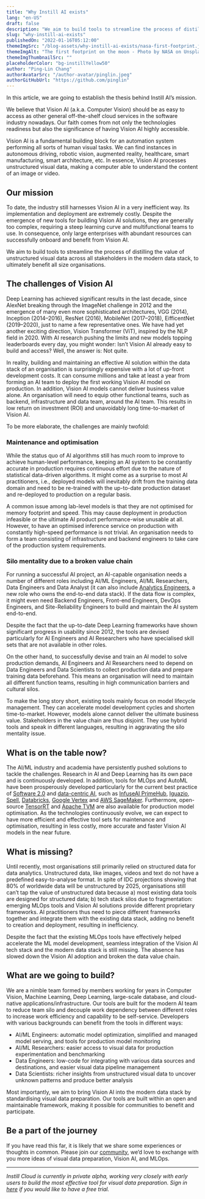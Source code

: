 ```yaml
---
title: "Why Instill AI exists"
lang: "en-US"
draft: false
description: "We aim to build tools to streamline the process of distilling the value of unstructured visual data across all stakeholders in the modern data stack, to ultimately benefit all size organisations."
slug: "why-instill-ai-exists"
publishedOn: "2022-01-16T05:12:00"
themeImgSrc: "/blog-assets/why-instill-ai-exists/nasa-first-footprint.jpg"
themeImgAlt: "The first footprint on the moon - Photo by NASA on Unsplash"
themeImgThumbnailSrc: ""
placeholderColor: "bg-instillYellow50"
author: "Ping-Lin Chang"
authorAvatarSrc: "/author-avatar/pinglin.jpeg"
authorGitHubUrl: "https://github.com/pinglin"
---
```


In this article, we are going to establish the thesis behind Instill AI’s mission.

We believe that Vision AI (a.k.a. Computer Vision) should be as easy to access as other general off-the-shelf cloud services in the software industry nowadays. Our faith comes from not only the technologies readiness but also the significance of having Vision AI highly accessible.

Vision AI is a fundamental building block for an automation system performing all sorts of human visual tasks. We can find instances in autonomous driving, robotic vision, augmented reality, healthcare, smart manufacturing, smart architecture, etc. In essence, Vision AI processes unstructured visual data, making a computer able to understand the content of an image or video.

## Our mission

To date, the industry still harnesses Vision AI in a very inefficient way. Its implementation and deployment are extremely costly. Despite the emergence of new tools for building Vision AI solutions, they are generally too complex, requiring a steep learning curve and multifunctional teams to use. In consequence, only large enterprises with abundant resources can successfully onboard and benefit from Vision AI.

We aim to build tools to streamline the process of distilling the value of unstructured visual data across all stakeholders in the modern data stack, to ultimately benefit all size organisations.

## The challenges of Vision AI

Deep Learning has achieved significant results in the last decade, since AlexNet breaking through the ImageNet challenge in 2012 and the emergence of many even more sophisticated architectures, VGG (2014), Inception (2014–2016), ResNet (2016), MobileNet (2017–2018), EifficentNet (2019–2020), just to name a few representative ones. We have had yet another exciting direction, Vision Transformer (ViT), inspired by the NLP field in 2020. With AI research pushing the limits and new models topping leaderboards every day, you might wonder: Isn’t Vision AI already easy to build and access? Well, the answer is: Not quite.

In reality, building and maintaining an effective AI solution within the data stack of an organisation is surprisingly expensive with a lot of up-front development costs. It can consume millions and take at least a year from forming an AI team to deploy the first working Vision AI model on production. In addition, Vision AI models cannot deliver business value alone. An organisation will need to equip other functional teams, such as backend, infrastructure and data team, around the AI team. This results in low return on investment (ROI) and unavoidably long time-to-market of Vision AI.

To be more elaborate, the challenges are mainly twofold:

### Maintenance and optimisation

While the status quo of AI algorithms still has much room to improve to achieve human-level performance, keeping an AI system to be constantly accurate in production requires continuous effort due to the nature of statistical data-driven algorithms. It might come as a surprise to most AI practitioners, i.e., deployed models will inevitably drift from the training data domain and need to be re-trained with the up-to-date production dataset and re-deployed to production on a regular basis.

A common issue among lab-level models is that they are not optimised for memory footprint and speed. This may cause deployment in production infeasible or the ultimate AI product performance-wise unusable at all. However, to have an optimised inference service on production with constantly high-speed performance is not trivial. An organisation needs to form a team consisting of infrastructure and backend engineers to take care of the production system requirements.

### Silo mentality due to a broken value chain

For running a successful AI project, an AI-capable organisation needs a number of different roles including AI/ML Engineers, AI/ML Researchers, Data Engineers and Data Analyst (it can also include [Analytics Engineers](https://www.getdbt.com/what-is-analytics-engineering/#where-is-this-headed), a new role who owns the end-to-end data stack). If the data flow is complex, it might even need Backend Engineers, Front-end Engineers, DevOps Engineers, and Site-Reliability Engineers to build and maintain the AI system end-to-end.

Despite the fact that the up-to-date Deep Learning frameworks have shown significant progress in usability since 2012, the tools are devised particularly for AI Engineers and AI Researchers who have specialised skill sets that are not available in other roles.

On the other hand, to successfully devise and train an AI model to solve production demands, AI Engineers and AI Researchers need to depend on Data Engineers and Data Scientists to collect production data and prepare training data beforehand. This means an organisation will need to maintain all different function teams, resulting in high communication barriers and cultural silos.

To make the long story short, existing tools mainly focus on model lifecycle management. They can accelerate model development cycles and shorten time-to-market. However, models alone cannot deliver the ultimate business value. Stakeholders in the value chain are thus disjoint. They use hybrid tools and speak in different languages, resulting in aggravating the silo mentality issue.

## What is on the table now?

The AI/ML industry and academia have persistently pushed solutions to tackle the challenges. Research in AI and Deep Learning has its own pace and is continuously developed. In addition, tools for MLOps and AutoML have been prosperously developed particularly for the current best practice of [Software 2.0](https://karpathy.medium.com/software-2-0-a64152b37c35) and [data-centric AI](https://www.forbes.com/sites/gilpress/2021/06/16/andrew-ng-launches-a-campaign-for-data-centric-ai), such as [InfuseAI PrimeHub](https://www.infuseai.io), [Iguazio](https://www.iguazio.com/), [Spell](https://spell.ml/), [Databricks](https://databricks.com/), [Google Vertex](https://cloud.google.com/vertex-ai) and [AWS SageMaker](https://aws.amazon.com/sagemaker/). Furthermore, open-source [TensorRT](https://developer.nvidia.com/tensorrt) and [Apache TVM](https://tvm.apache.org/) are also available for production model optimisation. As the technologies continuously evolve, we can expect to have more efficient and effective tool sets for maintenance and optimisation, resulting in less costly, more accurate and faster Vision AI models in the near future.

## What is missing?

Until recently, most organisations still primarily relied on structured data for data analytics. Unstructured data, like images, videos and text do not have a predefined easy-to-analyse format. In spite of IDC projections showing that 80% of worldwide data will be unstructured by 2025, organisations still can’t tap the value of unstructured data because a) most existing data tools are designed for structured data; b) tech stack silos due to fragmentation: emerging MLOps tools and Vision AI solutions provide different proprietary frameworks. AI practitioners thus need to piece different frameworks together and integrate them with the existing data stack, adding no benefit to creation and deployment, resulting in inefficiency.

Despite the fact that the existing MLOps tools have effectively helped accelerate the ML model development, seamless integration of the Vision AI tech stack and the modern data stack is still missing. The absence has slowed down the Vision AI adoption and broken the data value chain.

## What are we going to build?

We are a nimble team formed by members working for years in Computer Vision, Machine Learning, Deep Learning, large-scale database, and cloud-native applications/infrastructure. Our tools are built for the modern AI team to reduce team silo and decouple work dependency between different roles to increase work efficiency and capability to be self-service. Developers with various backgrounds can benefit from the tools in different ways:

- AI/ML Engineers: automatic model optimization, simplified and managed model serving, and tools for production model monitoring
- AI/ML Researchers: easier access to visual data for production experimentation and benchmarking
- Data Engineers: low-code for integrating with various data sources and destinations, and easier visual data pipeline management
- Data Scientists: richer insights from unstructured visual data to uncover unknown patterns and produce better analysis

Most importantly, we aim to bring Vision AI into the modern data stack by standardising visual data preparation. Our tools are built within an open and maintainable framework, making it possible for communities to benefit and participate.

## Be a part of the journey

If you have read this far, it is likely that we share some experiences or thoughts in common. Please join our [community](https://discord.gg/sevxWsqpGh), we’d love to exchange with you more ideas of visual data preparation, Vision AI, and MLOps.

---

_Instill Cloud is currently in private alpha, working very closely with early users to build the most effective tool for visual data preparation. Sign in [here](https://www.instill.tech/get-access) if you would like to have a free trial._
